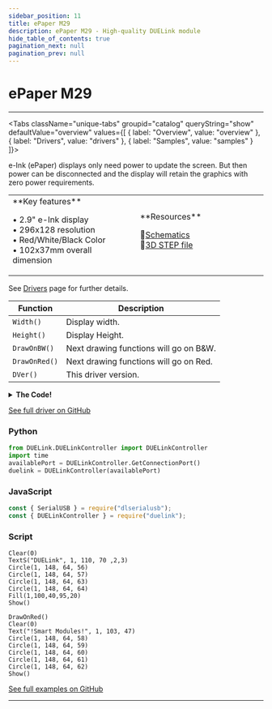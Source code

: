 ```yaml
---
sidebar_position: 11
title: ePaper M29
description: ePaper M29 - High-quality DUELink module
hide_table_of_contents: true
pagination_next: null
pagination_prev: null
---
```



# ePaper M29

<ImageSection 
  product="depaperm29-a"
  tagline="2.9"
/>

---

<Tabs className="unique-tabs" groupid="catalog" queryString="show" defaultValue="overview"
  values={[
    {
        label: "Overview",
        value: "overview"
    },
    {
        label: "Drivers",
        value: "drivers"
    },
    {
        label: "Samples",
        value: "samples"
    }
]}>

<TabItem value="overview">

e-Ink (ePaper) displays only need power to update the screen. But then power can be disconnected and the display will retain the graphics with zero power requirements.

<table><td width='50%'>
**Key features**

• 2.9" e-Ink display<br/>
• 296x128 resolution<br/>
• Red/White/Black Color<br/>
• 102x37mm overall dimension<br/>

</td><td width='50%'>
**Resources**
 
📄[Schematics](/sch/gdl-depaperm29-a.pdf)<br/>
🔩[3D STEP file](/3d/gdl-depaperm29-a.step)<br/>
</td></table>

</TabItem>

<TabItem value="drivers">

See [Drivers](/docs/engine/drivers) page for further details.

| Function | Description |
|----------|-------------|
| `Width()` | Display width. |
| `Height()` | Display Height. |
| `DrawOnBW()` | Next drawing functions will go on B&W. |
| `DrawOnRed()` | Next drawing functions will go on Red. |
| `DVer()` | This driver version. |
<details>
<summary><strong>The Code!</strong></summary>

**ePaper M29 Driver**

```batch
##### ePaper M29 Driver #####

fn DVer()
    return 1.0
fend

Alias(select=1, reg=3, busy=4, rst=2)

_s = 1
_r = 3
_b = 4

fn DCmd(c, b1)
    DWrite(select, 0)#select
    DWrite(reg, 0)#cmd
    SpiWr(c)
    DWrite(reg, 1)#data
    for i in Range(0,Len(b1))
        SpiWr(b1[i])
    next
    DWrite(select, 1)#deselect
fend
 
fn WaitIdle()
    while DRead(busy,0)
        Wait(100)
    wend
fend
 
fn DrawOnRed() 
    DCmd(0x26, [])
fend
 
fn DrawOnBW() 
    DCmd(0x24, [])
fend

fn SetDrawW(x,y,a,b)
    DCmd(0x44, [(x >> 3) & 0xFF, (a >> 3) & 0xFF])
    DCmd(0x45, [y & 0xFF, (y >> 8) & 0xFF, (b)  & 0xFF, ((b) >> 8)  & 0xFF])
fend

fn SetCursor(x,y)
    DCmd(0x4E, [(x >> 3) & 0xFF])
    DCmd(0x4F, [y & 0xFF, (y >> 8) & 0xFF])
    WaitIdle()
fend

fn Width()
    return 296
fend

fn Height()
    return 128
fend
 
fn Init() 
    SpiCfg(0, 8000)  
 
    DWrite(rst,0)
    Wait(10)
    DWrite(rst,1)
    Wait(200) 
    
    GfxCfg(6, {1, select, reg, busy}, Width(),Height(),1)

    DCmd(0x01, [0x27,0x01, 0x00]) #Driver Output control
    DCmd(0x11, [0x06]) # Data Entry mode setting
    SetDrawW(Height()-1, 0, 0, Width()-1)
    SetCursor(Height()-1,0)
 
    DCmd(0x3C, [0x01]) #Border Waveform Control
    DCmd(0x21, [0x00, 0x80])
 
    DCmd(0x18, [0x80]) #Temperature Sensor Control
    DCmd(0x22, [0xB1])
 
    DCmd(0x20, [])
 
    WaitIdle()
    DrawOnBW() 
fend

Init()

##############################

```

</details>

[See full driver on GitHub](https://github.com/ghi-electronics/duelink-website/tree/main/static/code/drivers)

</TabItem>

<TabItem value="samples">

### Python

```python
from DUELink.DUELinkController import DUELinkController
import time
availablePort = DUELinkController.GetConnectionPort()
duelink = DUELinkController(availablePort)
```

### JavaScript

```javascript
const { SerialUSB } = require("dlserialusb");
const { DUELinkController } = require("duelink");
```

### Script

```batch
Clear(0)
TextS("DUELink", 1, 110, 70 ,2,3)
Circle(1, 148, 64, 56)
Circle(1, 148, 64, 57)
Circle(1, 148, 64, 63)
Circle(1, 148, 64, 64)
Fill(1,100,40,95,20)
Show()

DrawOnRed() 
Clear(0)
Text("!Smart Modules!", 1, 103, 47)
Circle(1, 148, 64, 58)
Circle(1, 148, 64, 59)
Circle(1, 148, 64, 60)
Circle(1, 148, 64, 61)
Circle(1, 148, 64, 62)
Show()

```

[See full examples on GitHub](https://github.com/ghi-electronics/duelink-website/tree/main/static/code/samples)

</TabItem>

</Tabs>

---

<OrderSection
    product="DUELink ePaper M29"
    partnumber="GDL-DEPAPERM29-A"
    price="$0.00"
/>
